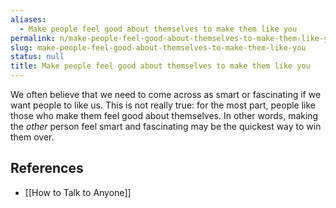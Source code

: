 ```yaml
---
aliases:
  - Make people feel good about themselves to make them like you
permalink: n/make-people-feel-good-about-themselves-to-make-them-like-you
slug: make-people-feel-good-about-themselves-to-make-them-like-you
status: null
title: Make people feel good about themselves to make them like you
---
```

We often believe that we need to come across as smart or fascinating if we want people to like us. This is not really true: for the most part, people like those who make them feel good about themselves. In other words, making the _other_ person feel smart and fascinating may be the quickest way to win them over.

## References

- [[How to Talk to Anyone]]
